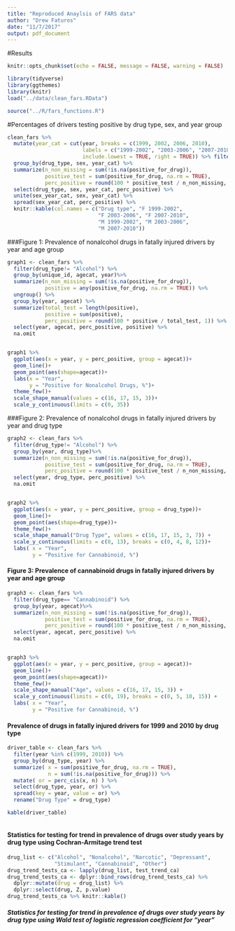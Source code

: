 ```yaml
---
title: "Reproduced Anaylsis of FARS data"
author: "Drew Faturos"
date: "11/7/2017"
output: pdf_document
---
```


#Results 
```r
knitr::opts_chunk$set(echo = FALSE, message = FALSE, warning = FALSE)

```

```r



library(tidyverse)
library(ggthemes)
library(knitr)
load("../data/clean_fars.RData")

source("../R/fars_functions.R")
```

#Percentages of drivers testing positive by drug type, sex, and year group

```r
clean_fars %>%
  mutate(year_cat = cut(year, breaks = c(1999, 2002, 2006, 2010),
                        labels = c("1999-2002", "2003-2006", "2007-2010"),
                        include.lowest = TRUE, right = TRUE)) %>% filter(!is.na(sex))%>%
  group_by(drug_type, sex, year_cat) %>%
  summarize(n_non_missing = sum(!is.na(positive_for_drug)),
            positive_test = sum(positive_for_drug, na.rm = TRUE),
            perc_positive = round(100 * positive_test / n_non_missing, 1)) %>% 
  select(drug_type, sex, year_cat, perc_positive) %>%
  unite(sex_year_cat, sex, year_cat) %>%
  spread(sex_year_cat, perc_positive) %>%
  knitr::kable(col.names = c("Drug type", "F 1999-2002", 
                             "F 2003-2006", "F 2007-2010", 
                             "M 1999-2002", "M 2003-2006",
                             "M 2007-2010"))
```


###Figure 1: Prevalence of nonalcohol drugs in fatally injured drivers by year and age group


```r
graph1 <- clean_fars %>% 
  filter(drug_type!= "Alcohol") %>% 
  group_by(unique_id, agecat, year)%>% 
  summarize(n_non_missing = sum(!is.na(positive_for_drug)),
            positive = any(positive_for_drug, na.rm = TRUE)) %>% 
  ungroup() %>% 
  group_by(year, agecat) %>% 
  summarize(total_test = length(positive), 
            positive = sum(positive), 
            perc_positive = round(100 * positive / total_test, 1)) %>% 
  select(year, agecat, perc_positive, positive) %>% 
  na.omit


graph1 %>% 
  ggplot(aes(x = year, y = perc_positive, group = agecat))+
  geom_line()+
  geom_point(aes(shape=agecat))+
  labs(x = "Year",
       y = "Positive for Nonalcohol Drugs, %")+
  theme_few()+
  scale_shape_manual(values = c(16, 17, 15, 3))+
  scale_y_continuous(limits = c(0, 35))
```


###Figure 2: Prevalence of nonalcohol drugs in fatally injured drivers by year and drug type
```r
graph2 <- clean_fars %>% 
  filter(drug_type!= "Alcohol") %>% 
  group_by(year, drug_type)%>% 
  summarize(n_non_missing = sum(!is.na(positive_for_drug)),
            positive_test = sum(positive_for_drug, na.rm = TRUE),
            perc_positive = round(100 * positive_test / n_non_missing, 1)) %>% 
  select(year, drug_type, perc_positive) %>% 
  na.omit


graph2 %>% 
  ggplot(aes(x = year, y = perc_positive, group = drug_type))+
  geom_line()+
  geom_point(aes(shape=drug_type))+
  theme_few()+
  scale_shape_manual("Drug Type", values = c(16, 17, 15, 3, 7)) +
  scale_y_continuous(limits = c(0, 13), breaks = c(0, 4, 8, 12))+
  labs( x = "Year", 
        y = "Positive for Cannabinoid, %")

```

#### Figure 3: Prevalence of cannabinoid drugs in fatally injured drivers by year and age group

```r
graph3 <- clean_fars %>% 
  filter(drug_type== "Cannabinoid") %>% 
  group_by(year, agecat)%>% 
  summarize(n_non_missing = sum(!is.na(positive_for_drug)),
            positive_test = sum(positive_for_drug, na.rm = TRUE),
            perc_positive = round(100 * positive_test / n_non_missing, 1)) %>% 
  select(year, agecat, perc_positive) %>% 
  na.omit


graph3 %>% 
  ggplot(aes(x = year, y = perc_positive, group = agecat))+
  geom_line()+
  geom_point(aes(shape=agecat))+
  theme_few()+
  scale_shape_manual("Age", values = c(16, 17, 15, 3)) +
  scale_y_continuous(limits = c(0, 19), breaks = c(0, 5, 10, 15)) +
  labs( x = "Year", 
        y = "Positive for Cannabinoid, %")
```


#### Prevalence of drugs in fatally injured drivers for 1999 and 2010 by drug type
```r
driver_table <- clean_fars %>% 
  filter(year %in% c(1999, 2010)) %>% 
  group_by(drug_type, year) %>% 
  summarize( x = sum(positive_for_drug, na.rm = TRUE), 
             n = sum(!is.na(positive_for_drug))) %>% 
  mutate( or = perc_cis(x, n) ) %>% 
  select(drug_type, year, or) %>% 
  spread(key = year, value = or) %>% 
  rename("Drug Type" = drug_type)

kable(driver_table)
  


```

#### Statistics for testing for trend in prevalence of drugs over study years by drug type using Cochran-Armitage trend test
```r
drug_list <- c("Alcohol", "Nonalcohol", "Narcotic", "Depressant", 
               "Stimulant", "Cannabinoid", "Other")
drug_trend_tests_ca <- lapply(drug_list, test_trend_ca) 
drug_trend_tests_ca <- dplyr::bind_rows(drug_trend_tests_ca) %>%
  dplyr::mutate(drug = drug_list) %>%
  dplyr::select(drug, Z, p.value) 
drug_trend_tests_ca %>% knitr::kable()
```

##### Statistics for testing for trend in prevalence of drugs over study years by drug type using Wald test of logistic regression coefficient for “year”

